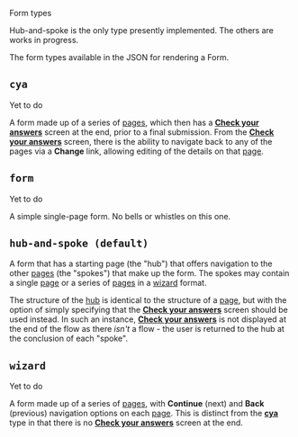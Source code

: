 <!-- Global imports -->

<!-- Local imports -->

<Meta title="JSON Format/Form types" id="F-JSON-Form-Types" />

<Heading size="xl" id="json-form" caption="JSON Format">Form types</Heading>

<Alert heading="Note" classModifiers="error">
  Hub-and-spoke is the only type presently implemented. The others are works in progress.
</Alert>

The form types available in the JSON for rendering a <Link href="/?path=/docs/d-formrenderer">Form</Link>.

## `cya`
<Tag>Yet to do</Tag>

A form made up of a series of [pages](#pages), which then has a [**Check your answers**](#checkyouranswers)
screen at the end, prior to a final submission. From the [**Check your answers**](#checkyouranswers) screen,
there is the ability to navigate back to any of the pages via a **Change** link,
allowing editing of the details on that [page](#pages).


## `form`
<Tag>Yet to do</Tag>

A simple single-page form. No bells or whistles on this one.


## `hub-and-spoke (default)`

A form that has a starting page (the "hub") that offers navigation to the other [pages](#pages) (the "spokes")
that make up the form. The spokes may contain a single [page](#pages) or a series
of [pages](#pages) in a [wizard](#wizard) format.

The structure of the [hub](#hub) is identical to the structure of a [page](#pages), but with the
option of simply specifying that the [**Check your answers**](#checkyouranswers) screen should be used instead.
In such an instance, [**Check your answers**](#checkyouranswers) is not displayed at the end of the flow as
there *isn't* a flow - the user is returned to the hub at the conclusion of each "spoke".


## `wizard`
<Tag>Yet to do</Tag>

A form made up of a series of [pages](#pages), with **Continue** (next) and **Back** (previous) navigation
options on each [page](#pages). This is distinct from the [**cya**](#cya) type in that there is no
[**Check your answers**](#checkyouranswers) screen at the end.
